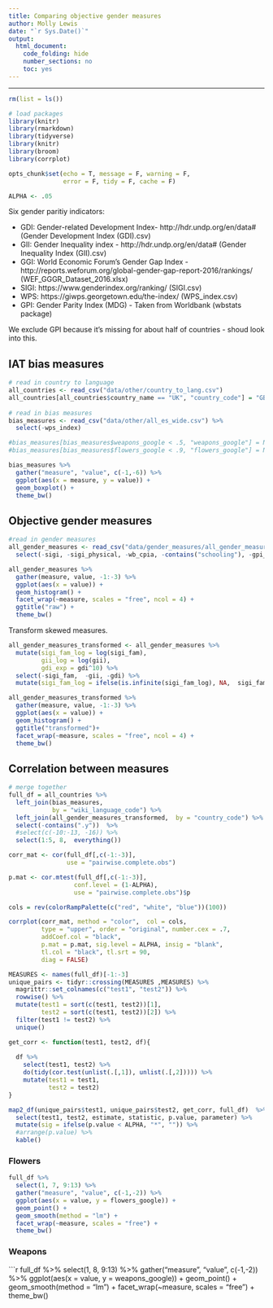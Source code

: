 ```yaml
---
title: Comparing objective gender measures
author: Molly Lewis 
date: "`r Sys.Date()`"
output: 
  html_document:
    code_folding: hide
    number_sections: no
    toc: yes
---
```

  
******

```r
rm(list = ls())

# load packages
library(knitr)
library(rmarkdown)
library(tidyverse)
library(knitr)
library(broom)
library(corrplot)

opts_chunk$set(echo = T, message = F, warning = F, 
               error = F, tidy = F, cache = F)
```

```r
ALPHA <- .05
```

Six gender paritiy indicators:

* GDI: Gender-related Development Index- http://hdr.undp.org/en/data# (Gender Development Index (GDI).csv) 
* GII: Gender Inequality index - http://hdr.undp.org/en/data# (Gender Inequality Index (GII).csv)
* GGI: World Economic Forum’s Gender Gap Index -  http://reports.weforum.org/global-gender-gap-report-2016/rankings/  (WEF_GGGR_Dataset_2016.xlsx)
* SIGI:  https://www.genderindex.org/ranking/  (SIGI.csv)
* WPS: https://giwps.georgetown.edu/the-index/  (WPS_index.csv)
* GPI: Gender Parity Index (MDG) -  Taken from Worldbank (wbstats package)

We exclude GPI because it's missing for about half of countries - shoud look into this.


## IAT bias measures
```r
# read in country to language
all_countries <- read_csv("data/other/country_to_lang.csv")
all_countries[all_countries$country_name == "UK", "country_code"] = "GB"
          
# read in bias measures
bias_measures <- read_csv("data/other/all_es_wide.csv") %>%
  select(-wps_index) 

#bias_measures[bias_measures$weapons_google < .5, "weapons_google"] = NA
#bias_measures[bias_measures$flowers_google < .9, "flowers_google"] = NA
```

```r
bias_measures %>%
  gather("measure", "value", c(-1,-6)) %>%
  ggplot(aes(x = measure, y = value)) +
  geom_boxplot() +
  theme_bw()
```

## Objective gender measures
```r
#read in gender measures
all_gender_measures <- read_csv("data/gender_measures/all_gender_measures.csv") %>%
  select(-sigi, -sigi_physical, -wb_cpia, -contains("schooling"), -gpi_literacy, -contains("ggi_"), -sigi_son)
```

```r
all_gender_measures %>%
  gather(measure, value, -1:-3) %>%
  ggplot(aes(x = value)) +
  geom_histogram() +
  facet_wrap(~measure, scales = "free", ncol = 4) +
  ggtitle("raw") +
  theme_bw()
```

Transform skewed measures.
```r
all_gender_measures_transformed <- all_gender_measures %>%
  mutate(sigi_fam_log = log(sigi_fam),
         gii_log = log(gii),
         gdi_exp = gdi^10) %>%
  select(-sigi_fam,  -gii, -gdi) %>%
  mutate(sigi_fam_log = ifelse(is.infinite(sigi_fam_log), NA,  sigi_fam_log))

all_gender_measures_transformed %>%
  gather(measure, value, -1:-3) %>%
  ggplot(aes(x = value)) +
  geom_histogram() +
  ggtitle("transformed")+
  facet_wrap(~measure, scales = "free", ncol = 4) +
  theme_bw()
```

## Correlation between measures
```r
# merge together
full_df = all_countries %>%
  left_join(bias_measures, 
            by = "wiki_language_code") %>%
  left_join(all_gender_measures_transformed,  by = "country_code") %>%
  select(-contains(".y"))  %>%
  #select(c(-10:-13, -16)) %>%
  select(1:5, 8,  everything()) 
```

```r
corr_mat <- cor(full_df[,c(-1:-3)], 
                use = "pairwise.complete.obs")

p.mat <- cor.mtest(full_df[,c(-1:-3)], 
                  conf.level = (1-ALPHA),  
                  use = "pairwise.complete.obs")$p

cols = rev(colorRampPalette(c("red", "white", "blue"))(100))

corrplot(corr_mat, method = "color",  col = cols,
         type = "upper", order = "original", number.cex = .7,
         addCoef.col = "black", 
         p.mat = p.mat, sig.level = ALPHA, insig = "blank", 
         tl.col = "black", tl.srt = 90,
         diag = FALSE)
```

```r
MEASURES <- names(full_df)[-1:-3]
unique_pairs <- tidyr::crossing(MEASURES ,MEASURES) %>% 
  magrittr::set_colnames(c("test1", "test2")) %>%
  rowwise() %>%
  mutate(test1 = sort(c(test1, test2))[1],       
         test2 = sort(c(test1, test2))[2]) %>%
  filter(test1 != test2) %>%                      
  unique() 

get_corr <- function(test1, test2, df){
  
  df %>%
    select(test1, test2) %>%
    do(tidy(cor.test(unlist(.[,1]), unlist(.[,2])))) %>%
    mutate(test1 = test1, 
           test2 = test2)
}

map2_df(unique_pairs$test1, unique_pairs$test2, get_corr, full_df)  %>%
  select(test1, test2, estimate, statistic, p.value, parameter) %>%
  mutate(sig = ifelse(p.value < ALPHA, "*", "")) %>%
  #arrange(p.value) %>%
  kable()
```

### Flowers
```r
full_df %>%
  select(1, 7, 9:13) %>%
  gather("measure", "value", c(-1,-2)) %>%
  ggplot(aes(x = value, y = flowers_google)) +
  geom_point() +
  geom_smooth(method = "lm") +
  facet_wrap(~measure, scales = "free") +
  theme_bw()
```

### Weapons
```r
full_df %>%
  select(1, 8, 9:13) %>%
  gather("measure", "value", c(-1,-2)) %>%
  ggplot(aes(x = value, y = weapons_google)) +
  geom_point() +
  geom_smooth(method = "lm") +
  facet_wrap(~measure, scales = "free") +
  theme_bw()

